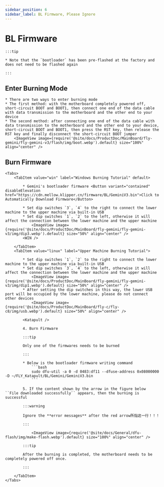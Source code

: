 ```yaml
---
sidebar_position: 6
sidebar_label: BL Firmware, Please Ignore
---
```



# BL Firmware

    :::tip

    * Note that the `bootloader` has been pre-flashed at the factory and does not need to be flashed again

    :::

## Enter Burning Mode


    * There are two ways to enter burning mode
    * The first method: with the motherboard completely powered off, short-circuit BOOT and BOOT1, then connect one end of the data cable with data transmission to the motherboard and the other end to your device
    * The second method: after connecting one end of the data cable with data transmission to the motherboard and the other end to your device, short-circuit BOOT and BOOT1, then press the RST key, then release the RST key and finally disconnect the short-circuit BOOT jumper
        <ImageView image={require('@site/docs/ProductDoc/MainBoard/fly-gemini/fly-gemini-v3/flash/img/boot.webp').default} size="100%" align="center" />

## Burn Firmware
    <Tabs>
        <TabItem value="win" label="Windows Burning Tutorial" default>

            * Gemini's bootloader firmware <Button variant="contained" disableElevation href="https://cdn.mellow.klipper.cn/firmware/BL/GeminiV3.bin">Click to Automatically Download Firmware</Button>

            * Set dip switches `3`, `4` to the right to connect the lower machine to the upper machine via built-in USB
            * Set dip switches `1`, `2` to the left, otherwise it will affect the connection between the lower machine and the upper machine
                <ImageView image={require('@site/docs/ProductDoc/MainBoard/fly-gemini/fly-gemini-v3/img/dip3.webp').default} size="50%" align="center" />
            <WIN />

        </TabItem>
        <TabItem value="linux" label="Upper Machine Burning Tutorial">

            * Set dip switches `1`, `2` to the right to connect the lower machine to the upper machine via built-in USB
            * Set dip switches `3`, `4` to the left, otherwise it will affect the connection between the lower machine and the upper machine
                <ImageView image={require('@site/docs/ProductDoc/MainBoard/fly-gemini/fly-gemini-v3/img/dip1.webp').default} size="50%" align="center" />
            * After setting the dip switches in this way, the lower USB port will be occupied by the lower machine, please do not connect other devices
                <ImageView image={require('@site/docs/ProductDoc/MainBoard/fly-c/fly-c8/img/usb.webp').default} size="50%" align="center" />

            <Katapult />

            4. Burn Firmware

            :::tip

            Only one of the firmwares needs to be burned

            :::

            * Below is the bootloader firmware writing command
                ```bash
                sudo dfu-util -a 0 -d 0483:df11 --dfuse-address 0x08000000 -D ~/FLY_Katapult/BL/Gemini/GeminiV3.bin
                ```

            5. If the content shown by the arrow in the figure below ``File downloaded successfully`` appears, then the burning is successful

            :::warning

            Ignore the **error messages** after the red arrow所指这一行！！！

            :::

                <ImageView image={require('@site/docs/General/dfu-flash/img/make-flash.webp').default} size="100%" align="center" />

            :::tip

            After the burning is completed, the motherboard needs to be completely powered off once.

            :::

        </TabItem>
    </Tabs>
